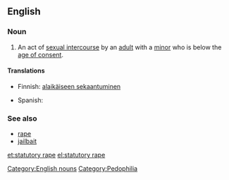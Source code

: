 {{wikipedia}}
==English==

===Noun===
{{en-noun}}

# {{context|legal}} An act of [[sexual intercourse]] by an [[adult]] with a [[minor]] who is below the [[age of consent]].

====Translations====
{{trans-top|sex with a minor}}
* Finnish: [[alaikäiseen sekaantuminen]]
{{trans-mid}}
* Spanish: {{t+|es|estupro|m}}
{{trans-bottom}}

===See also===
* [[rape]]
* [[jailbait]]

[[Category:English nouns]]
[[Category:Pedophilia]]

[[et:statutory rape]]
[[el:statutory rape]]